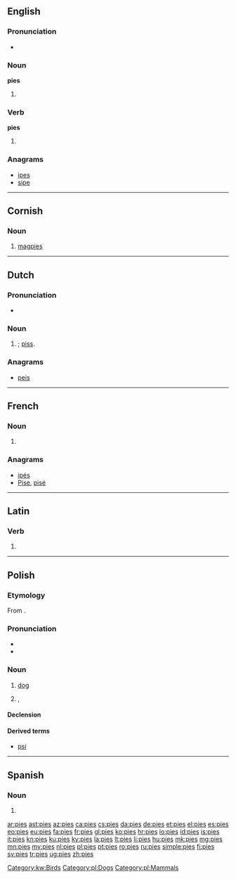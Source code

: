 ==English==

===Pronunciation===
* {{rhymes|aɪz}}

===Noun===
'''pies'''

# {{plural of|pie}}

===Verb===
'''pies'''

# {{en-third-person singular of|pie}}

===Anagrams===
* [[ipes#English|ipes]]
* [[sipe#English|sipe]]

----

==Cornish==

===Noun===
{{head|kw|noun|g=f|singulative|piesen}}

# [[magpie]]s

[[Category:kw:Birds]]

----

==Dutch==

===Pronunciation===
* {{IPA|/ˈpis/|lang=nl}}

===Noun===
{{nl-noun|m|-|-}}

# {{context|slang|lang=nl}} {{alternative form of|pis|lang=nl|nodot=yes}}; [[piss]].

===Anagrams===
* [[peis#Dutch|peis]]

----

==French==

===Noun===
{{head|fr|plural}} {{f-p}}

# {{plural of|pie|lang=fr}}

===Anagrams===
* [[ipés#French|ipés]]
* [[Pise#French|Pise]], [[pisé#French|pisé]]

----

==Latin==

===Verb===
{{la-verb-form|piēs}}

# {{conjugation of|pio|piō|2|s|pres|act|sub|lang=la}}

----

==Polish==

===Etymology===
From {{etyl|sla-pro|pl}} {{recons|pьsъ|lang=sla-pro}}.

===Pronunciation===
* {{IPA|/ˈpʲɛs/|lang=pl}}
* {{audio|Pl-pies.ogg|Audio}}

===Noun===
{{head|pl|noun|g=m|animate}}

# [[dog]]
# {{context|derogatory|lang=pl}} {{l|en|pig}}, {{l|en|policeman}}

====Declension====
{{pl-decl-noun
|pies|psy
|psa|psów
|psu|psom
|psa|psy
|psem|psami
|psie|psach
|psie|psy
}}

====Derived terms====
* [[psi]]

[[Category:pl:Dogs]]
[[Category:pl:Mammals]]

----

==Spanish==

===Noun===
{{head|es|noun form|g=m-p}}

# {{plural of|pie|lang=es|nocat=1}}

[[ar:pies]]
[[ast:pies]]
[[az:pies]]
[[ca:pies]]
[[cs:pies]]
[[da:pies]]
[[de:pies]]
[[et:pies]]
[[el:pies]]
[[es:pies]]
[[eo:pies]]
[[eu:pies]]
[[fa:pies]]
[[fr:pies]]
[[gl:pies]]
[[ko:pies]]
[[hr:pies]]
[[io:pies]]
[[id:pies]]
[[is:pies]]
[[it:pies]]
[[kn:pies]]
[[ku:pies]]
[[ky:pies]]
[[la:pies]]
[[lt:pies]]
[[li:pies]]
[[hu:pies]]
[[mk:pies]]
[[mg:pies]]
[[mn:pies]]
[[my:pies]]
[[nl:pies]]
[[pl:pies]]
[[pt:pies]]
[[ro:pies]]
[[ru:pies]]
[[simple:pies]]
[[fi:pies]]
[[sv:pies]]
[[tr:pies]]
[[ug:pies]]
[[zh:pies]]